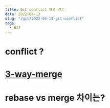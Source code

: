 ```yaml
---
title: Git conflict 해결 경험
date: 2022-04-13
slug: "/git/2022-04-13-git-conflict"
tags:
  - GIT
---
```


# conflict ?


# [3-way-merge](https://en.wikipedia.org/wiki/Merge_(version_control))

# rebase vs merge 차이는?
